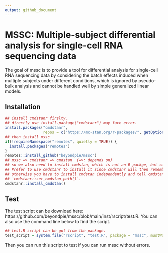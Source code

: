 ```yaml
---
output: github_document
---
```


<!-- README.md is generated from README.Rmd. Please edit that file -->

<!-- ```{r, include = FALSE} -->
<!-- knitr::opts_chunk$set( -->
<!--   collapse = TRUE, -->
<!--   comment = "#>", -->
<!--   fig.path = "man/figures/README-", -->
<!--   out.width = "100%" -->
<!-- ) -->
<!-- ``` -->

<!-- # mssc -->

<!-- badges: start -->
<!-- badges: end -->

# MSSC: Multiple-subject differential analysis for single-cell RNA sequencing data

The goal of mssc is to provide a tool for differential analysis for
single-cell RNA sequencing data by considering the batch effects
induced when multiple subjects under different conditions, which is
ignored by pseudo-bulk analysis and cannot be handled well by simple
generalized linear models.

## Installation

``` r
## install cmdstanr firslty.
## directly use install.package("cmdstanr") may face error.
install.packages("cmdstanr",
                 repos = c("https://mc-stan.org/r-packages/", getOption("repos")))
## then install mssc
if(!requireNamespace("remotes", quietly = TRUE)) {
  install.packages("remotes")
}
remotes::install_github("beyondpie/mssc")
## mssc => cmdstanr => cmdstan  (=>: depends on)
## so we also need to install cmdstan, which is not an R packge, but cmdline Stan tool.
## Prefer to use cmdstanr to install it since cmdstanr will then remember where the cmdstan is,
## otherwise you have to install cmdstan independently and tell cmdstanr where it is by call
## `cmdstanr::set_cmdstan_path()`.
cmdstanr::install_cmdstan()
```

## Test
The test script can be download here: 
https://github.com/beyondpie/mssc/blob/main/inst/rscript/test.R.
You can also use the command line below to find the script.
```r
## test.R script can be got from the package.
test_script = system.file("rscript", "test.R", package = "mssc", mustWork = TRUE)
```
Then you can run this script to test if you can run mssc without errors.
